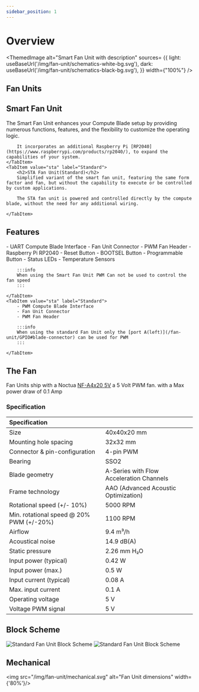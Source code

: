 ```yaml
---
sidebar_position: 1
---
```



# Overview

<ThemedImage
    alt="Smart Fan Unit with description"
    sources= {{
        light: useBaseUrl('/img/fan-unit/schematics-white-bg.svg'),
        dark: useBaseUrl('/img/fan-unit/schematics-black-bg.svg'),
    }}
    width={"100%"}
/>


## Fan Units

<Tabs groupId="fanunit" defaultValue="smart">
    <TabItem value="smart" label="Smart">
        <h2>Smart Fan Unit</h2>
        The Smart Fan Unit enhances your Compute Blade setup by providing numerous functions, features, and the flexibility to customize the operating logic.

        It incorporates an additional Raspberry Pi [RP2040](https://www.raspberrypi.com/products/rp2040/), to expand the capabilities of your system.
    </TabItem>
    <TabItem value="sta" label="Standard">
        <h2>STA Fan Unit(Standard)</h2>
        Simplified variant of the smart fan unit, featuring the same form factor and fan, but without the capability to execute or be controlled by custom applications.
        
        The STA fan unit is powered and controlled directly by the compute blade, without the need for any additional wiring.

    </TabItem>
</Tabs>

## Features
<Tabs groupId="fanunit" defaultValue="smart">
    <TabItem value="smart" label="Smart">
        - UART Compute Blade Interface
        - Fan Unit Connector
        - PWM Fan Header
        - Raspberry Pi RP2040
        - Reset Button
        - BOOTSEL Button
        - Programmable Button
        - Status LEDs
        - Temperature Sensors

        :::info
        When using the Smart Fan Unit PWM Can not be used to control the fan speed
        :::

    </TabItem>
    <TabItem value="sta" label="Standard">
        - PWM Compute Blade Interface
        - Fan Unit Connector
        - PWM Fan Header

        :::info
        When using the standard Fan Unit only the [port A(left)](/fan-unit/GPIO#blade-connector) can be used for PWM
        :::

    </TabItem>
</Tabs>

## The Fan


Fan Units ship with a Noctua [NF-A4x20 5V](https://noctua.at/en/nf-a4x20-5v-pwm) a 5 Volt PWM fan. with a Max power draw of 0.1 Amp

### Specification
|  Specification                           |                                          |
| :--------------------------------------- | :--------------------------------------- |
| Size                                     | 40x40x20 mm                              |
| Mounting hole spacing                    | 32x32 mm                                 |
| Connector & pin-configuration            | 4-pin PWM                                |
| Bearing                                  | SSO2                                     |
| Blade geometry                           | A-Series with Flow Acceleration Channels |
| Frame technology                         | AAO (Advanced Acoustic Optimization)     |
| Rotational speed (+/- 10%)               | 5000 RPM                                 |
| Min. rotational speed @ 20% PWM (+/-20%) | 1100 RPM                                 |
| Airflow                                  | 9.4 m³/h                                 |
| Acoustical noise                         | 14.9 dB(A)                               |
| Static pressure                          | 2.26 mm H₂O                              |
| Input power (typical)                    | 0.42 W                                   |
| Input power (max.)                       | 0.5 W                                    |
| Input current (typical)                  | 0.08 A                                   |
| Max. input current                       | 0.1 A                                    |
| Operating voltage                        | 5 V                                      |
| Voltage PWM signal                       | 5 V                                      |

## Block Scheme

<Tabs groupId="fanunit" defaultValue="smart">
    <TabItem value="smart" label="Smart">
        <img src="/img/fan-unit/smart-block.svg" alt="Standard Fan Unit Block Scheme" width={'50%'}/>
    </TabItem>
    <TabItem value="sta" label="Standard">
        <img src="/img/fan-unit/sta-block.svg" alt="Standard Fan Unit Block Scheme" width={'70%'}/>
    </TabItem>
</Tabs>

## Mechanical

<img src="/img/fan-unit/mechanical.svg" alt="Fan Unit dimensions" width={'80%'}/>

